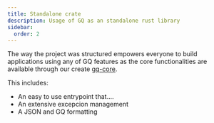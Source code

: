 ```yaml
---
title: Standalone crate
description: Usage of GQ as an standalone rust library
sidebar:
  order: 2
---
```


The way the project was structured empowers everyone to build applications using any of GQ features as
the core functionalities are available through our create [gq-core](https://crates.io/crates/gq-core).

This includes:

- An easy to use entrypoint that....
- An extensive excepcion management
- A JSON and GQ formatting
